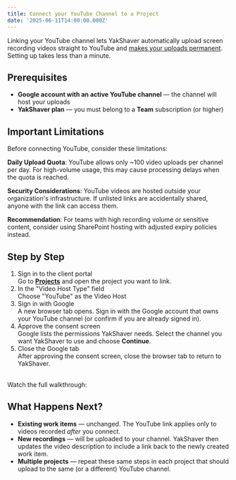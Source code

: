 ```yaml
---
title: Connect your YouTube Channel to a Project
date: '2025-06-11T14:00:00.000Z'
---
```


Linking your YouTube channel lets YakShaver automatically upload screen recording videos straight to YouTube and [makes your uploads permanent](/docs/make-uploads-permanent). Setting up takes less than a minute.

## Prerequisites

* **Google account with an active YouTube channel** — the channel will host your uploads
* **YakShaver plan** — you must belong to a **Team** subscription (or higher)

## Important Limitations

Before connecting YouTube, consider these limitations:

**Daily Upload Quota**: YouTube allows only ~100 video uploads per channel per day. For high-volume usage, this may cause processing delays when the quota is reached.

**Security Considerations**: YouTube videos are hosted outside your organization's infrastructure. If unlisted links are accidentally shared, anyone with the link can access them.

**Recommendation**: For teams with high recording volume or sensitive content, consider using SharePoint hosting with adjusted expiry policies instead.

## Step by Step

1. Sign in to the client portal\
   Go to **[Projects](https://portal.yakshaver.ai/settings/projects)** and open the project you want to link.
2. In the "Video Host Type" field\
   Choose "YouTube" as the Video Host
3. Sign in with Google\
   A new browser tab opens. Sign in with the Google account that owns your YouTube channel (or confirm if you are already signed in).
4. Approve the consent screen\
   Google lists the permissions YakShaver needs. Select the channel you want YakShaver to use and choose **Continue**.
5. Close the Google tab\
   After approving the consent screen, close the browser tab to return to YakShaver.

\
Watch the full walkthrough:

<Youtube thumbnail="https://img.youtube.com/vi/Ke7uR7ZSn_U/maxresdefault.jpg" externalVideoLink="https://www.youtube.com/embed/Ke7uR7ZSn_U?si=QClYhHFffnlkRoat" />

## What Happens Next?

* **Existing work items** — unchanged. The YouTube link applies only to videos recorded *after* you connect.
* **New recordings** — will be uploaded to your channel. YakShaver then updates the video description to include a link back to the newly created work item.
* **Multiple projects** — repeat these same steps in each project that should upload to the same (or a different) YouTube channel.
